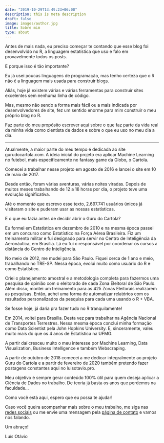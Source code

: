 ```yaml
---
date: "2019-10-29T13:49:23+06:00"
description: this is meta description
draft: false
image: images/author.jpg
title: Sobre mim
type: about
---
```


Antes de mais nada, eu preciso começar te contando que esse blog foi desenvolvido no R, a linguagem estatística que uso e falo em provavelmente todos os posts.

E porque isso é tão importante?

Eu já usei poucas linguagens de programação, mas tenho certeza que o R não é a linguagem mais usada para construir blogs.

Aliás, hoje já existem várias e várias ferramentas para construir sites excelentes sem nenhuma linha de código.

Mas, mesmo não sendo a forma mais fácil ou a mais indicada por desenvolvedores de site, fez um sentido enorme para mim construir o meu próprio blog no R. 

Faz parte do meu propósito escrever aqui sobre o que faz parte da vida real da minha vida como cientista de dados e sobre o que eu uso no meu dia a dia. 

____________________________

Atualmente, a maior parte do meu tempo é dedicada ao site gurudocartola.com. A ideia inicial do projeto era aplicar Machine Learning no futebol, mais especificamente no fantasy game da Globo, o Cartola.

Comecei a trabalhar nesse projeto em agosto de 2016 e lancei o site em 10 de maio de 2017. 

Desde então, foram várias aventuras, várias noites viradas. Depois de muitos meses trabalhando de 12 a 18 horas por dia, o projeto teve uma evolução significativa.

Até o momento que escrevo esse texto, 2.697.741 usuários únicos já visitaram o site e puderam usar as nossas estatísticas.

E o que eu fazia antes de decidir abrir o Guru do Cartola?

Eu formei em Estatística em dezembro de 2010 e na mesma época passei em um concurso como Estatístico na Força Aérea Brasileira. Fiz um treinamento militar e fui designado para servir no Centro de Inteligência da Aeronáutica, em Brasília. Lá eu fui o responsável por coordenar os cursos a distância do Centro de Inteligência. 

No meio de 2012, me mudei para São Paulo. Fiquei cerca de 1 ano e meio, trabalhando no TRE-SP. Nessa época, evolui muito como usuário do R e como Estatístico. 

Criei o planejamento amostral e a metodologia completa para fazermos uma pesquisa de opinião com o eleitorado de cada Zona Eleitoral de São Paulo. Além disso, montei um treinamento para as 425 Zonas Eleitorais realizarem as pesquisas. 
Então, achei uma forma de automatizar relatórios com os resultados personalizados da pesquisa para cada uma usando o R + VBA.

Se fosse hoje, já daria pra fazer tudo no R tranquilamente! 

Em 2014, voltei para Brasília. Desta vez para trabalhar na Agência Nacional de Transportes Terrestres. Nessa mesma época conclui minha formação como Data Scientist pela John Hopkins University. E, sinceramente, valeu muito mais do que os 4 anos de Estatística na UFMG.

A partir daí cresceu muito o meu interesse por Machine Learning, Data Visualization, Business Intelligence e também Webscraping.

A partir de outubro de 2018 comecei a me dedicar integralmente ao projeto Guru do Cartola e a partir de fevereiro de 2020 também pretendo fazer postagens constantes aqui no luisotavio.pro.

Meu objetivo é sempre gerar conteúdo 100% útil para quem deseja aplicar a Ciência de Dados no trabalho. De teoria já basta os anos que perdemos na faculdade...

Como você está aqui, espero que eu possa te ajudar!

Caso você queira acompanhar mais sobre o meu trabalho, me siga nas [redes sociais](https://www.instagram.com/_u/luisotavio.pro){target="_blank"} ou me envie uma mensagem pela [página de contato](http://www.luisotavio.pro/contact){target="_blank"} e vamos nos falando.

Um abraço!

Luís Otávio


